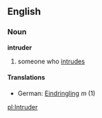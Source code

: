 ==English==
===Noun===
'''intruder'''
# someone who [[intrude]]s
====Translations====
*German: [[Eindringling]] ''m'' (1)

[[pl:Intruder]]